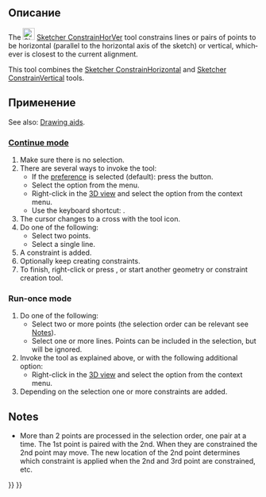 <languages/>

{{Docnav/ru
|[[Sketcher_ConstrainPointOnObject/ru|Ограничение Точки на объекте]]
|[[Sketcher_ConstrainHorizontal/ru|Ограничить горизонталь]]
|[[Sketcher_Workbench/ru|Скетчер]]
|IconL=Sketcher_ConstrainPointOnObject.svg
|IconR=Sketcher_ConstrainHorizontal.svg
|IconC=Workbench_Sketcher.svg
}}

<div lang="en" dir="ltr" class="mw-content-ltr">
{{GuiCommand
|Name= Sketcher ConstrainHorVer
|MenuLocation=Sketch → Sketcher constraints → Constrain horizontal/vertical
|Workbenches=[[Sketcher_Workbench|Sketcher]]
|Shortcut={{KEY|A}}
|Version=1.0
|SeeAlso=[[Sketcher_ConstrainHorizontal|Sketcher ConstrainHorizontal]], [[Sketcher_ConstrainVertical|Sketcher ConstrainVertical]]
}}
</div>

<span id="Description"></span>
== Описание ==

<div lang="en" dir="ltr" class="mw-content-ltr">
The [[Image:Sketcher_ConstrainHorVer.svg|24px]] [[Sketcher_ConstrainHorVer|Sketcher ConstrainHorVer]] tool constrains lines or pairs of points to be horizontal (parallel to the horizontal axis of the sketch) or vertical, whichever is closest to the current alignment.
</div>

<div lang="en" dir="ltr" class="mw-content-ltr">
This tool combines the [[Sketcher_ConstrainHorizontal|Sketcher ConstrainHorizontal]] and [[Sketcher_ConstrainVertical|Sketcher ConstrainVertical]] tools.
</div>

<span id="Usage"></span>
== Применение ==

<div lang="en" dir="ltr" class="mw-content-ltr">
See also: [[Sketcher_Workbench#Drawing_aids|Drawing aids]].
</div>

<div lang="en" dir="ltr" class="mw-content-ltr">
===[[Sketcher_Workbench#Continue_modes|Continue mode]]===
</div>

<div lang="en" dir="ltr" class="mw-content-ltr">
# Make sure there is no selection.
# There are several ways to invoke the tool:
#* If the {{MenuCommand|Auto tool for Horizontal/Vertical}} [[Sketcher_Preferences#General|preference]] is selected (default): press the {{Button|[[Image:Sketcher_ConstrainHorVer.svg|16px]] [[Sketcher_ConstrainHorVer|Constrain horizontal/vertical]]}} button.
#* Select the {{MenuCommand|Sketch → Sketcher constraints → [[Image:Sketcher_ConstrainHorVer.svg|16px]] Constrain horizontal/vertical}} option from the menu.
#* Right-click in the [[3D_view|3D view]] and select the {{MenuCommand|Constrain → [[Image:Sketcher_ConstrainHorVer.svg|16px]] Constrain horizontal/vertical}} option from the context menu.
#* Use the keyboard shortcut: {{KEY|A}}.
# The cursor changes to a cross with the tool icon.
# Do one of the following:
#* Select two points.
#* Select a single line.
# A constraint is added.
# Optionally keep creating constraints.
# To finish, right-click or press {{KEY|Esc}}, or start another geometry or constraint creation tool.
</div>

<div lang="en" dir="ltr" class="mw-content-ltr">
===Run-once mode===
</div>

<div lang="en" dir="ltr" class="mw-content-ltr">
# Do one of the following:
#* Select two or more points (the selection order can be relevant see [[#Notes|Notes]]).
#* Select one or more lines. Points can be included in the selection, but will be ignored.
# Invoke the tool as explained above, or with the following additional option:
#* Right-click in the [[3D_view|3D view]] and select the {{MenuCommand|[[Image:Sketcher_ConstrainHorVer.svg|16px]] Constrain horizontal/vertical}} option from the context menu.
# Depending on the selection one or more constraints are added.
</div>

<div lang="en" dir="ltr" class="mw-content-ltr">
==Notes==
</div>

<div lang="en" dir="ltr" class="mw-content-ltr">
* More than 2 points are processed in the selection order, one pair at a time. The 1st point is paired with the 2nd. When they are constrained the 2nd point may move. The new location of the 2nd point determines which constraint is applied when the 2nd and 3rd point are constrained, etc.
</div>


{{Docnav/ru
|[[Sketcher_ConstrainPointOnObject/ru|Ограничение Точки на объекте]]
|[[Sketcher_ConstrainHorizontal/ru|Ограничить горизонталь]]
|[[Sketcher_Workbench/ru|Скетчер]]
|IconL=Sketcher_ConstrainPointOnObject.svg
|IconR=Sketcher_ConstrainHorizontal.svg
|IconC=Workbench_Sketcher.svg
}}

{{Sketcher_Tools_navi{{#translation:}}}}
{{Userdocnavi{{#translation:}}}}